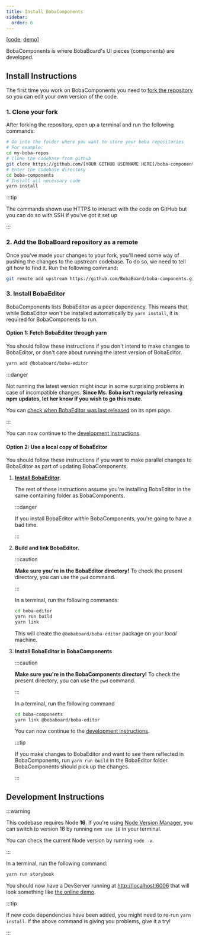 ```yaml
---
title: Install BobaComponents
sidebar:
  order: 6
---
```


\[[code](https://github.com/BobaBoard/boba-components),
[demo](https://bobaboard-ui.netlify.app/)]

BobaComponents is where BobaBoard's UI pieces (components) are developed.

## Install Instructions

The first time you work on BobaComponents you need to
[fork the repository](https://docs.github.com/en/get-started/quickstart/fork-a-repo#forking-a-repository)
so you can edit your own version of the code.

### 1. Clone your fork

After forking the repository, open up a terminal and run the following commands:

```bash showLineNumbers
# Go into the folder where you want to store your boba repositories
# For example:
cd my-boba-repos
# Clone the codebase from github
git clone https://github.com/[YOUR GITHUB USERNAME HERE]/boba-components.git
# Enter the codebase directory
cd boba-components
# Install all necessary code
yarn install
```

:::tip

The commands shown use HTTPS to interact with the code on GitHub but you can do
so with SSH if you've got it set up

:::

### 2. Add the BobaBoard repository as a remote

Once you've made your changes to your fork, you'll need some way of pushing the
changes to the upstream codebase. To do so, we need to tell git how to find it.
Run the following command:

```bash
git remote add upstream https://github.com/BobaBoard/boba-components.git
```

### 3. Install BobaEditor

BobaComponents lists BobaEditor as a peer dependency. This means that, while
BobaEditor won't be installed automatically by `yarn install`, it is required
for BobaComponents to run.

#### Option 1: Fetch BobaEditor through yarn

You should follow these instructions if you don't intend to make changes to
BobaEditor, or don't care about running the latest version of BobaEditor.

```bash showLineNumbers
yarn add @bobaboard/boba-editor
```

:::danger

Not running the latest version might incur in some surprising problems in case
of incompatible changes. **Since Ms. Boba isn't regularly releasing npm updates,
let her know if you wish to go this route.**

You can
[check when BobaEditor was last released](https://www.npmjs.com/package/@bobaboard/boba-editor)
on its npm page.

:::

You can now continue to the
[development instructions](#development-instructions).

#### Option 2: Use a local copy of BobaEditor

You should follow these instructions if you want to make parallel changes to
BobaEditor as part of updating BobaComponents.

1. **[Install BobaEditor](./boba-editor).**

   The rest of these instructions assume you're installing BobaEditor in the
   same containing folder as BobaComponents.

   :::danger

   If you install BobaEditor _within_ BobaComponents, you're going to have a bad
   time.

   :::

2. **Build and link BobaEditor.**

   :::caution

   **Make sure you're in the BobaEditor directory!** To check the present
   directory, you can use the `pwd` command.

   :::

   In a terminal, run the following commands:

   ```bash showLineNumbers
   cd boba-editor
   yarn run build
   yarn link
   ```

   This will create the `@bobaboard/boba-editor` package on your _local_
   machine.

3. **Install BobaEditor in BobaComponents**

   :::caution

   **Make sure you're in the BobaComponents directory!** To check the present
   directory, you can use the `pwd` command.

   :::

   In a terminal, run the following command

   ```bash showLineNumbers
   cd boba-components
   yarn link @bobaboard/boba-editor
   ```

   You can now continue to the
   [development instructions](#development-instructions).

   :::tip

   If you make changes to BobaEditor and want to see them reflected in
   BobaComponents, run `yarn run build` in the BobaEditor folder. BobaComponents
   should pick up the changes.

   :::

## Development Instructions

:::warning

This codebase requires Node **16**. If you're using
[Node Version Manager](https://github.com/nvm-sh/nvm), you can switch to version
16 by running `nvm use 16` in your terminal.

You can check the current Node version by running `node -v`.

:::

In a terminal, run the following command:

```bash showLineNumbers
yarn run storybook
```

You should now have a DevServer running at
[http://localhost:6006](http://localhost:6006) that will look something like
[the online demo](https://boba-components.netlify.app/).

:::tip

If new code dependencies have been added, you might need to re-run
`yarn install`. If the above command is giving you problems, give it a try!

:::
